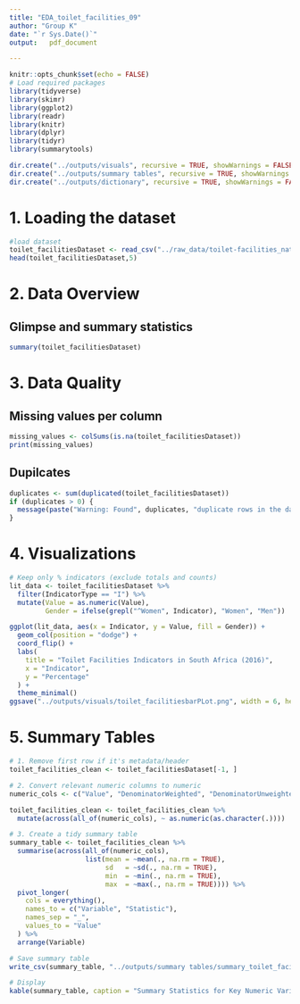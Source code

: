 ```yaml
---
title: "EDA_toilet_facilities_09"
author: "Group K"
date: "`r Sys.Date()`"
output:   pdf_document

---
```


```r
knitr::opts_chunk$set(echo = FALSE)
# Load required packages
library(tidyverse)
library(skimr)
library(ggplot2)
library(readr)
library(knitr)
library(dplyr)
library(tidyr)
library(summarytools)

dir.create("../outputs/visuals", recursive = TRUE, showWarnings = FALSE)
dir.create("../outputs/summary tables", recursive = TRUE, showWarnings = FALSE)
dir.create("../outputs/dictionary", recursive = TRUE, showWarnings = FALSE)
```
# 1. Loading the dataset 

```r
#load dataset
toilet_facilitiesDataset <- read_csv("../raw_data/toilet-facilities_national_zaf.csv", show_col_types = FALSE)
head(toilet_facilitiesDataset,5)

```
# 2. Data Overview

## Glimpse and summary statistics
```r
summary(toilet_facilitiesDataset)
```

# 3. Data Quality 

## Missing values per column
```r
missing_values <- colSums(is.na(toilet_facilitiesDataset))
print(missing_values)
```

## Dupilcates
```r
duplicates <- sum(duplicated(toilet_facilitiesDataset))
if (duplicates > 0) {
  message(paste("Warning: Found", duplicates, "duplicate rows in the dataset."))
}
```
# 4. Visualizations

```r
# Keep only % indicators (exclude totals and counts)
lit_data <- toilet_facilitiesDataset %>%
  filter(IndicatorType == "I") %>%
  mutate(Value = as.numeric(Value),
         Gender = ifelse(grepl("^Women", Indicator), "Women", "Men"))

ggplot(lit_data, aes(x = Indicator, y = Value, fill = Gender)) +
  geom_col(position = "dodge") +
  coord_flip() +
  labs(
    title = "Toilet Facilities Indicators in South Africa (2016)",
    x = "Indicator",
    y = "Percentage"
  ) +
  theme_minimal()
ggsave("../outputs/visuals/toilet_facilitiesbarPLot.png", width = 6, height = 4)


```

# 5. Summary Tables

```r
# 1. Remove first row if it's metadata/header
toilet_facilities_clean <- toilet_facilitiesDataset[-1, ]  

# 2. Convert relevant numeric columns to numeric
numeric_cols <- c("Value", "DenominatorWeighted", "DenominatorUnweighted", "CILow", "CIHigh")

toilet_facilities_clean <- toilet_facilities_clean %>%
  mutate(across(all_of(numeric_cols), ~ as.numeric(as.character(.))))

# 3. Create a tidy summary table
summary_table <- toilet_facilities_clean %>%
  summarise(across(all_of(numeric_cols),
                   list(mean = ~mean(., na.rm = TRUE),
                        sd   = ~sd(., na.rm = TRUE),
                        min  = ~min(., na.rm = TRUE),
                        max  = ~max(., na.rm = TRUE)))) %>%
  pivot_longer(
    cols = everything(),
    names_to = c("Variable", "Statistic"),
    names_sep = "_",
    values_to = "Value"
  ) %>%
  arrange(Variable)

# Save summary table
write_csv(summary_table, "../outputs/summary tables/summary_toilet_facilities.csv")

# Display
kable(summary_table, caption = "Summary Statistics for Key Numeric Variables in the toilet_facilities Dataset")
```

